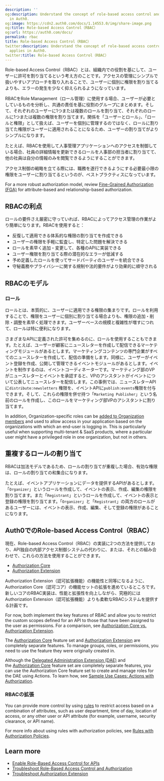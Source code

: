 ```yaml
---
description: ''
og:description: Understand the concept of role-based access control and how it applies
  in Auth0.
og:image: https://cdn2.auth0.com/docs/1.14553.0/img/share-image.png
og:title: Role-based Access Control（RBAC）
og:url: https://auth0.com/docs/
permalink: rbac
title: Role-based Access Control（RBAC）
twitter:description: Understand the concept of role-based access control and how it
  applies in Auth0.
twitter:title: Role-based Access Control（RBAC）
---
```


Role-based Access Control（RBAC）とは、組織内での役割を基にして、ユーザーに許可を割り当てるという考え方のことです。アクセスの管理にシンプルで扱いやすいアプローチを取り入れることで、ユーザーに個別に権限を割り当てるよりも、エラーの発生を少なく抑えられるようになっています。

RBACをRole Management（ロール管理）に使用する場合、ユーザーが必要としているものを分析し、共通の責任を基に役割のグループにまとめます。そして、それぞれのユーザーに1つまたは複数のロールを割り当て、それぞれのロールに1つまたは複数の権限を割り当てます。関係を「ユーザーとロール」、「ロールと権限」として扱えば、ユーザーを個別に管理するのではなく、ロールに割り当てた権限がユーザーに適用されることになるため、ユーザーの割り当てがよりシンプルになります。

たとえば、RBACを使用して人事管理アプリケーションへのアクセスを制御している場合、社員の詳細情報を更新できるロールを人事部の担当者に割り当てて、他の社員は自分の情報のみを閲覧できるようにすることができます。

アクセス制御の戦略を立てる際には、職務を遂行できるようにする必要最小限の権限をユーザーに割り当てるというのが、ベストプラクティスになっています。

<Callout icon="file-lines" color="#0EA5E9" iconType="regular">

For a more robust authorization model, review [Fine-Grained Authorization (FGA)](https://docs.fga.dev/authorization-concepts) for attribute-based and relationship-based authorization.

</Callout>

## RBACの利点

ロールの要件さえ厳密に守っていれば、RBACによってアクセス管理の作業がより簡単になります。RBACを使用すると：

* 反復して適用できる体系的な権限の割り当てを作成できる
* ユーザーの権限を手軽に監査し、特定した問題を解決できる
* ロールを素早く追加・変更して、各種のAPIに実装できる
* ユーザー権限を割り当てる際の潜在的なエラーが低減する
* 予め定義したロールを使ってサードパーティのユーザーを統合できる
* 守秘義務やプライバシーに関する規制や法的要件がより効果的に順守される

## RBACのモデル

### ロール

ロールとは、本質的に、ユーザーに適用できる権限の集まりです。ロールを利用することで、権限をユーザーに個別に割り当てる場合よりも、権限の追加・削除・調整を素早く処理できます。ユーザーベースの規模と複雑性が増すにつれて、ロールは特に便利になります。

さまざまなAPIに定義された許可を集めるのに、ロールを使用することもできます。たとえば、ユーザーが顧客にニュースレターを作成して配信できるマーケティングモジュールがあるとします。マーケティングコンテンツの専門企業がすべてのニュースレターを作成して、配信の準備をします。同様に、ユーザーがイベント登録を作成、公開して管理できるイベントモジュールがあるとします。イベントを制作するのは、イベントコーディネーターです。マーケティング部のVPがニュースレターとイベントを承認すると、VPのアシスタントがイベントについて公表してニュースレターを配信します。この事例では、ニュースレターAPIに`distribute:newsletters` 権限を、イベントAPIに`publish:events`権限を付与できます。そして、これらの権限を併せ持つ「`Marketing Publisher`」という名前のロールを作成し、このロールをマーケティング部VPのアシスタントに割り当てます。

In addition, Organization-specific roles can be [added to Organization members](/docs/manage-users/organizations/configure-organizations/add-member-roles) and used to allow access in your application based on the organizations with which an end-user is logging in. This is particularly useful when supporting multi-tenant & SaaS products, where a particular user might have a privileged role in one organization, but not in others.

## 重複するロールの割り当て

RBACは加法モデルであるため、ロールの割り当てが重複した場合、有効な権限は、ロールの割り当ての和集合になります。

たとえば、イベントアプリケーションにデータを提供するAPIがあるとします。「`Organizer`」というロールを作成して、イベントの表示、作成、編集の権限を割り当てます。また「`Registrant`」というロールを作成して、イベントの表示と登録の権限を割り当てます。「`Organizer`」と「`Registrant`」の両方のロールがあるユーザーには、イベントの表示、作成、編集、そして登録の権限があることになります。

## Auth0でのRole-based Access Control（RBAC）

現在、Role-based Access Control（RBAC）の実装に2つの方法を提供しており、API独自の内部アクセス制御システムの代わりに、または、それとの組み合わせで、これらの方法を使用することができます。

* [Authorization Core](/docs/manage-users/access-control/configure-core-rbac)
* [Authorization Extension](/docs/customize/extensions/authorization-extension)

Authorization Extension（認可拡張機能）の機能性と同等になるように、Authorization Core（認可コア）の機能セットの拡張を進めているところです。新しいコアのRBAC実装は、性能と拡張性を向上しながら、究極的にはAuthorization Extension（認可拡張機能）よりも柔軟なRBACシステムを提供する計画です。

For now, both implement the key features of RBAC and allow you to restrict the custom scopes defined for an API to those that have been assigned to the user as permissions. For a comparison, see [Authorization Core vs. Authorization Extension](/docs/manage-users/access-control/authorization-core-vs-authorization-extension).

<Callout icon="file-lines" color="#0EA5E9" iconType="regular">

The [Authorization Core](/docs/manage-users/access-control/rbac) feature set and [Authorization Extension](/docs/customize/extensions/authorization-extension) are completely separate features. To manage groups, roles, or permissions, you need to use the feature they were originally created in.

</Callout><Callout icon="file-lines" color="#0EA5E9" iconType="regular">

Although the [Delegated Administration Extension (DAE)](/docs/customize/extensions/delegated-administration-extension) and the [Authorization Core](/docs/manage-users/access-control/rbac) feature set are completely separate features, you can use the Authorization Core feature set to create and manage roles for the DAE using Actions. To learn how, see [Sample Use Cases: Actions with Authorization](/docs/manage-users/access-control/sample-use-cases-actions-with-authorization).

</Callout>

### RBACの拡張

You can provide more control by using [rules](/docs/customize/rules) to restrict access based on a combination of attributes, such as user department, time of day, location of access, or any other user or API attribute (for example, username, security clearance, or API name).

For more info about using rules with authorization policies, see [Rules with Authorization Policies](/docs/manage-users/access-control/rules-for-authorization-policies).

## Learn more

* [Enable Role-Based Access Control for APIs](/docs/get-started/apis/enable-role-based-access-control-for-apis)
* [Troubleshoot Role-Based Access Control and Authorization](/docs/troubleshoot/authentication-issues/troubleshoot-rbac-authorization)
* [Troubleshoot Authorization Extension](/docs/troubleshoot/authentication-issues/troubleshoot-authorization-extension)